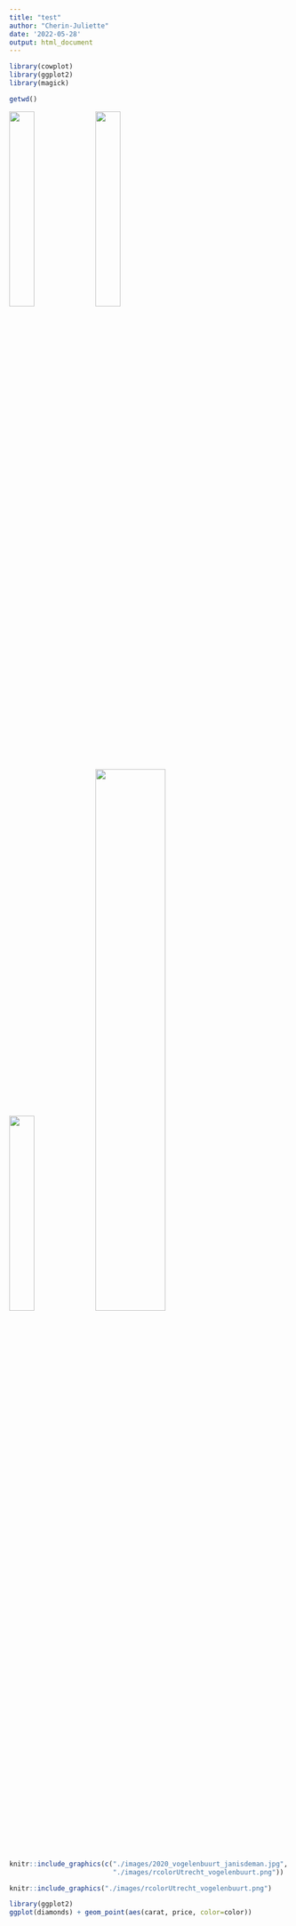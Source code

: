 ```yaml
---
title: "test"
author: "Cherin-Juliette"
date: '2022-05-28'
output: html_document
---
```



```r
library(cowplot)
library(ggplot2)
library(magick)

getwd()
```

![](https://r-charts.com/en/part-whole/voronoi-diagram_files/figure-html/voronoi-diagram-border-color.png){width=30%} ![](https://r-charts.com/en/part-whole/voronoi-diagram_files/figure-html/voronoi-diagram-clip.png){width=30%}

![](./images/2020_vogelenbuurt_janisdeman.jpg){width=30%}
![](./images/rcolorUtrecht_vogelenbuurt.png){width=50%}


```r

knitr::include_graphics(c("./images/2020_vogelenbuurt_janisdeman.jpg",
                          "./images/rcolorUtrecht_vogelenbuurt.png"))
```

```r
knitr::include_graphics("./images/rcolorUtrecht_vogelenbuurt.png")
```




```r
library(ggplot2)
ggplot(diamonds) + geom_point(aes(carat, price, color=color))
```
